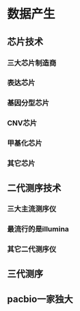 \mainmatter

# 数据产生 {#sequencing}

## 芯片技术

### 三大芯片制造商

### 表达芯片

### 基因分型芯片

### CNV芯片

### 甲基化芯片

### 其它芯片

## 二代测序技术

### 三大主流测序仪

### 最流行的是illumina

### 其它二代测序仪

## 三代测序

## pacbio一家独大




